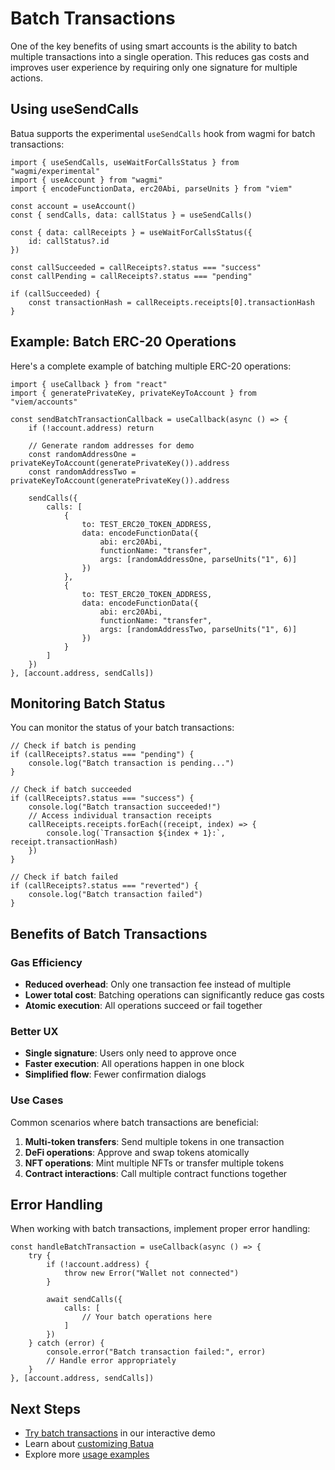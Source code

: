 # Batch Transactions

One of the key benefits of using smart accounts is the ability to batch multiple transactions into a single operation. This reduces gas costs and improves user experience by requiring only one signature for multiple actions.

## Using useSendCalls

Batua supports the experimental `useSendCalls` hook from wagmi for batch transactions:

```tsx
import { useSendCalls, useWaitForCallsStatus } from "wagmi/experimental"
import { useAccount } from "wagmi"
import { encodeFunctionData, erc20Abi, parseUnits } from "viem"

const account = useAccount()
const { sendCalls, data: callStatus } = useSendCalls()

const { data: callReceipts } = useWaitForCallsStatus({
    id: callStatus?.id
})

const callSucceeded = callReceipts?.status === "success"
const callPending = callReceipts?.status === "pending"

if (callSucceeded) {
    const transactionHash = callReceipts.receipts[0].transactionHash
}
```

## Example: Batch ERC-20 Operations

Here's a complete example of batching multiple ERC-20 operations:

```tsx
import { useCallback } from "react"
import { generatePrivateKey, privateKeyToAccount } from "viem/accounts"

const sendBatchTransactionCallback = useCallback(async () => {
    if (!account.address) return

    // Generate random addresses for demo
    const randomAddressOne = privateKeyToAccount(generatePrivateKey()).address
    const randomAddressTwo = privateKeyToAccount(generatePrivateKey()).address

    sendCalls({
        calls: [
            {
                to: TEST_ERC20_TOKEN_ADDRESS,
                data: encodeFunctionData({
                    abi: erc20Abi,
                    functionName: "transfer",
                    args: [randomAddressOne, parseUnits("1", 6)]
                })
            },
            {
                to: TEST_ERC20_TOKEN_ADDRESS,
                data: encodeFunctionData({
                    abi: erc20Abi,
                    functionName: "transfer",
                    args: [randomAddressTwo, parseUnits("1", 6)]
                })
            }
        ]
    })
}, [account.address, sendCalls])
```

## Monitoring Batch Status

You can monitor the status of your batch transactions:

```tsx
// Check if batch is pending
if (callReceipts?.status === "pending") {
    console.log("Batch transaction is pending...")
}

// Check if batch succeeded
if (callReceipts?.status === "success") {
    console.log("Batch transaction succeeded!")
    // Access individual transaction receipts
    callReceipts.receipts.forEach((receipt, index) => {
        console.log(`Transaction ${index + 1}:`, receipt.transactionHash)
    })
}

// Check if batch failed
if (callReceipts?.status === "reverted") {
    console.log("Batch transaction failed")
}
```

## Benefits of Batch Transactions

### Gas Efficiency
- **Reduced overhead**: Only one transaction fee instead of multiple
- **Lower total cost**: Batching operations can significantly reduce gas costs
- **Atomic execution**: All operations succeed or fail together

### Better UX
- **Single signature**: Users only need to approve once
- **Faster execution**: All operations happen in one block
- **Simplified flow**: Fewer confirmation dialogs

### Use Cases

Common scenarios where batch transactions are beneficial:

1. **Multi-token transfers**: Send multiple tokens in one transaction
2. **DeFi operations**: Approve and swap tokens atomically  
3. **NFT operations**: Mint multiple NFTs or transfer multiple tokens
4. **Contract interactions**: Call multiple contract functions together

## Error Handling

When working with batch transactions, implement proper error handling:

```tsx
const handleBatchTransaction = useCallback(async () => {
    try {
        if (!account.address) {
            throw new Error("Wallet not connected")
        }

        await sendCalls({
            calls: [
                // Your batch operations here
            ]
        })
    } catch (error) {
        console.error("Batch transaction failed:", error)
        // Handle error appropriately
    }
}, [account.address, sendCalls])
```

## Next Steps

- [Try batch transactions](/try-batua) in our interactive demo
- Learn about [customizing Batua](/customization)
- Explore more [usage examples](/usage) 